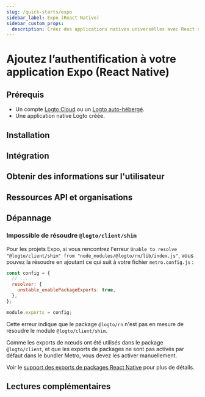 ```yaml
---
slug: /quick-starts/expo
sidebar_label: Expo (React Native)
sidebar_custom_props:
  description: Créez des applications natives universelles avec React qui fonctionnent sur Android, iOS et le web.
---
```




# Ajoutez l’authentification à votre application Expo (React Native)

<GuideTip />

## Prérequis

- Un compte [Logto Cloud](https://cloud.logto.io) ou un [Logto auto-hébergé](/introduction/set-up-logto-oss).
- Une application native Logto créée.

## Installation

<Installation />

## Intégration

<Integration />

## Obtenir des informations sur l'utilisateur

<GetUserInformation />

## Ressources API et organisations

<ApiResources />

## Dépannage

### Impossible de résoudre `@logto/client/shim`

Pour les projets Expo, si vous rencontrez l'erreur `Unable to resolve "@logto/client/shim" from "node_modules/@logto/rn/lib/index.js"`, vous pouvez la résoudre en ajoutant ce qui suit à votre fichier `metro.config.js` :

```js title="metro.config.js"
const config = {
  // ...
  resolver: {
    unstable_enablePackageExports: true,
  },
};

module.exports = config;
```

Cette erreur indique que le package `@logto/rn` n'est pas en mesure de résoudre le module `@logto/client/shim`.

Comme les exports de nœuds ont été utilisés dans le package `@logto/client`, et que les exports de packages ne sont pas activés par défaut dans le bundler Metro, vous devez les activer manuellement.

Voir le [support des exports de packages React Native](https://reactnative.dev/blog/2023/06/21/package-exports-support#enabling-package-exports-beta) pour plus de détails.

## Lectures complémentaires

<FurtherReadings />
